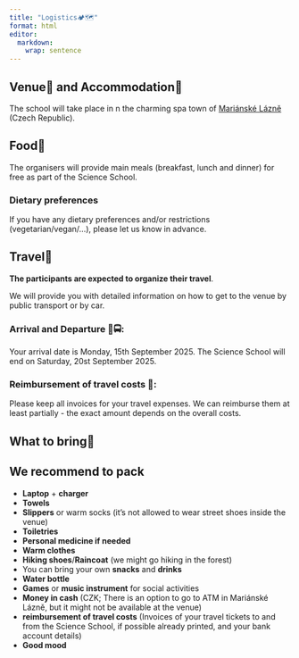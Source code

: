 ```yaml
---
title: "Logistics🏕️🗺️"
format: html
editor: 
  markdown: 
    wrap: sentence
---
```


## Venue🏡 and Accommodation🛌

The school will take place in n the charming spa town of [Mariánské Lázně](https://en.wikipedia.org/wiki/Mari%C3%A1nsk%C3%A9_L%C3%A1zn%C4%9B) (Czech Republic).

## Food🍱

The organisers will provide main meals (breakfast, lunch and dinner) for free as part of the Science School.

::: callout-warning
### Dietary preferences

If you have any dietary preferences and/or restrictions (vegetarian/vegan/...), please let us know in advance.
:::

## Travel🚗

**The participants are expected to organize their travel**.

We will provide you with detailed information on how to get to the venue by public transport or by car.

### Arrival and Departure 🚆🚍:

Your arrival date is Monday, 15th September 2025.
The Science School will end on Saturday, 20st September 2025.

### Reimbursement of travel costs 💸:

Please keep all invoices for your travel expenses.
We can reimburse them at least partially - the exact amount depends on the overall costs.

## What to bring🎒

::: callout-tip
## We recommend to pack

-   **Laptop** + **charger**
-   **Towels**
-   **Slippers** or warm socks (it's not allowed to wear street shoes inside the venue)
-   **Toiletries**
-   **Personal medicine if needed**
-   **Warm clothes**
-   **Hiking shoes**/**Raincoat** (we might go hiking in the forest)
-   You can bring your own **snacks** and **drinks**
-   **Water bottle**
-   **Games** or **music instrument** for social activities
-   **Money in cash** (CZK; There is an option to go to ATM in Mariánské Lázně, but it might not be available at the venue)
-   **reimbursement of travel costs** (Invoices of your travel tickets to and from the Science School, if possible already printed, and your bank account details)
-   **Good mood**
:::